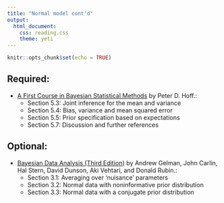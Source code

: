 ```yaml
---
title: "Normal model cont'd"
output: 
  html_document:
    css: reading.css
    theme: yeti
---
```


```r
knitr::opts_chunk$set(echo = TRUE)
```


## Required:

- [A First Course in Bayesian Statistical Methods](https://www.amazon.com/Bayesian-Statistical-Methods-Springer-Statistics/dp/0387922997) by Peter D. Hoff.:
    + Section 5.3: Joint inference for the mean and variance
    + Section 5.4: Bias, variance and mean squared error
    + Section 5.5: Prior specification based on expectations
    + Section 5.7: Discussion and further references

## Optional:

- [Bayesian Data Analysis (Third Edition)](http://www.amazon.com/Bayesian-Analysis-Chapman-Statistical-Science/dp/1439840954/) by Andrew Gelman, John Carlin, Hal Stern, David Dunson, Aki Vehtari, and Donald Rubin.:
    + Section 3.1: Averaging over 'nuisance' parameters
    + Section 3.2: Normal data with noninformative prior distribution
    + Section 3.3: Normal data with a conjugate prior distribution
    
